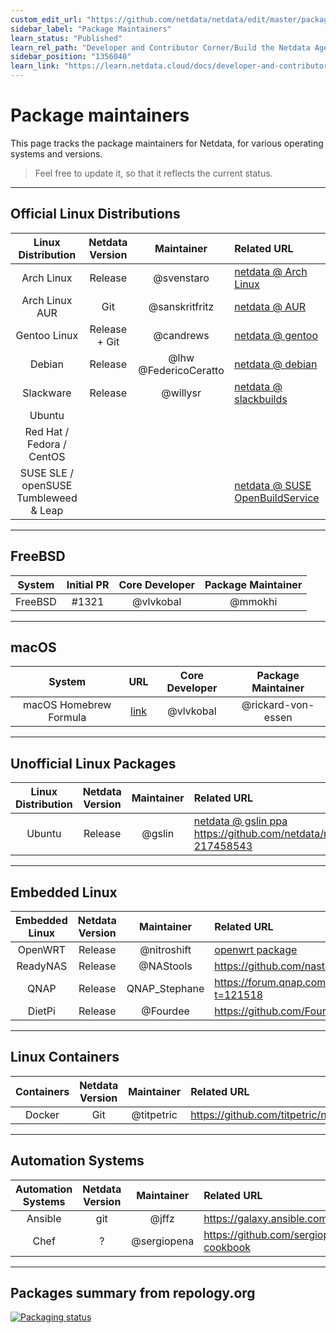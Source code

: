 ```yaml
---
custom_edit_url: "https://github.com/netdata/netdata/edit/master/packaging/maintainers/README.md"
sidebar_label: "Package Maintainers"
learn_status: "Published"
learn_rel_path: "Developer and Contributor Corner/Build the Netdata Agent Yourself"
sidebar_position: "1356040"
learn_link: "https://learn.netdata.cloud/docs/developer-and-contributor-corner/build-the-netdata-agent-yourself/package-maintainers"
---
```


# Package maintainers

This page tracks the package maintainers for Netdata, for various operating systems and versions.

> Feel free to update it, so that it reflects the current status.

---

## Official Linux Distributions

| Linux Distribution | Netdata Version | Maintainer | Related URL |
| :-: | :-: | :-: | :-- |
| Arch Linux | Release | @svenstaro | [netdata @ Arch Linux](https://www.archlinux.org/packages/community/x86_64/netdata/) |
| Arch Linux AUR | Git | @sanskritfritz | [netdata @ AUR](https://aur.archlinux.org/packages/netdata-git/) |
| Gentoo Linux | Release + Git | @candrews | [netdata @ gentoo](https://github.com/gentoo/gentoo/tree/master/net-analyzer/netdata) |
| Debian | Release | @lhw @FedericoCeratto | [netdata @ debian](http://salsa.debian.org/debian/netdata) |
| Slackware | Release | @willysr | [netdata @ slackbuilds](https://slackbuilds.org/repository/14.2/system/netdata/) |
| Ubuntu |  |  |  |
| Red Hat / Fedora / CentOS |  |  |  |
| SUSE SLE / openSUSE Tumbleweed & Leap |  |  | [netdata @ SUSE OpenBuildService](https://software.opensuse.org/package/netdata) |

---

## FreeBSD

| System  | Initial PR | Core Developer | Package Maintainer
|:-:|:-:|:-:|:-:|
| FreeBSD | #1321      | @vlvkobal|@mmokhi

---

## macOS

| System | URL | Core Developer | Package Maintainer
|:-:|:-:|:-:|:-:|
| macOS Homebrew Formula|[link](https://github.com/Homebrew/homebrew-core/blob/master/Formula/n/netdata.rb)|@vlvkobal|@rickard-von-essen

---

## Unofficial Linux Packages

| Linux Distribution | Netdata Version | Maintainer | Related URL |
| :-: | :-: | :-: | :-- |
| Ubuntu             | Release         | @gslin     | [netdata @ gslin ppa](https://launchpad.net/~gslin/+archive/ubuntu/netdata) https://github.com/netdata/netdata/issues/69#issuecomment-217458543 |
---

## Embedded Linux

| Embedded Linux | Netdata Version | Maintainer | Related URL |
| :-: | :-: | :-: | :-- |
| OpenWRT | Release | @nitroshift | [openwrt package](https://github.com/openwrt/packages/tree/master/admin/netdata) |
| ReadyNAS | Release | @NAStools | https://github.com/nastools/netdata |
| QNAP | Release | QNAP_Stephane | https://forum.qnap.com/viewtopic.php?t=121518 |
| DietPi | Release | @Fourdee | https://github.com/Fourdee/DietPi |

---

## Linux Containers

| Containers | Netdata Version | Maintainer | Related URL |
| :-: | :-: | :-: | :-- |
| Docker     | Git             | @titpetric | https://github.com/titpetric/netdata |

---

## Automation Systems

| Automation Systems | Netdata Version | Maintainer | Related URL |
| :-: | :-: | :-: | :-- |
| Ansible            | git             | @jffz | https://galaxy.ansible.com/jffz/netdata/ |
| Chef               | ?               | @sergiopena | https://github.com/sergiopena/netdata-cookbook |

---

## Packages summary from repology.org

[![Packaging status](https://repology.org/badge/vertical-allrepos/netdata.svg)](https://repology.org/metapackage/netdata/versions)


